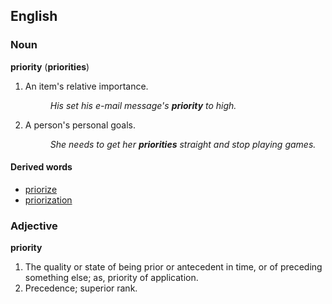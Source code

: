 ==English==

===Noun===
'''priority''' ('''priorities''')
#An item's relative importance.
#:''His set his e-mail message's '''priority''' to high.''
#A person's personal goals.
#:''She needs to get her '''priorities''' straight and stop playing games.''

====Derived words====
*[[priorize]]
*[[priorization]]

===Adjective===
'''priority'''
#The quality or state of being prior or antecedent in time, or of preceding something else; as, priority of application.
#Precedence; superior rank.